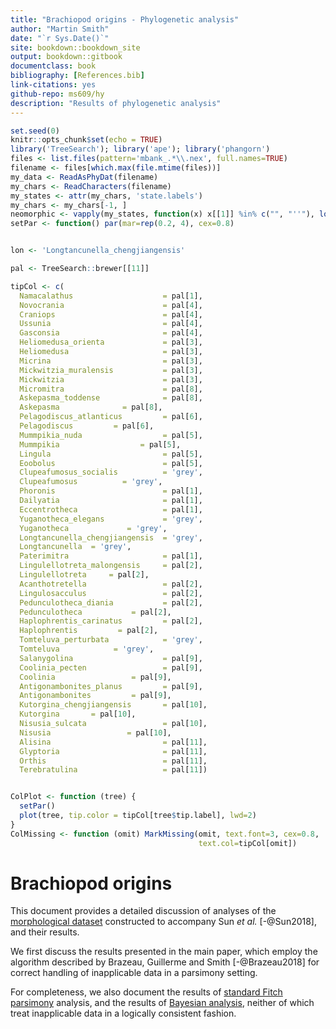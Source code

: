 ```yaml
--- 
title: "Brachiopod origins - Phylogenetic analysis"
author: "Martin Smith"
date: "`r Sys.Date()`"
site: bookdown::bookdown_site
output: bookdown::gitbook
documentclass: book
bibliography: [References.bib]
link-citations: yes
github-repo: ms609/hy
description: "Results of phylogenetic analysis"
---
```


```r
set.seed(0)
knitr::opts_chunk$set(echo = TRUE)
library('TreeSearch'); library('ape'); library('phangorn')
files <- list.files(pattern='mbank_.*\\.nex', full.names=TRUE)
filename <- files[which.max(file.mtime(files))]
my_data <- ReadAsPhyDat(filename)
my_chars <- ReadCharacters(filename)
my_states <- attr(my_chars, 'state.labels')
my_chars <- my_chars[-1, ]
neomorphic <- vapply(my_states, function(x) x[[1]] %in% c("", "''"), logical(1))
setPar <- function() par(mar=rep(0.2, 4), cex=0.8)


lon <- 'Longtancunella_chengjiangensis'

pal <- TreeSearch::brewer[[11]]

tipCol <- c(
  Namacalathus                    = pal[1],
  Novocrania                      = pal[4],
  Craniops                        = pal[4],
  Ussunia                         = pal[4],
  Gasconsia                       = pal[4],
  Heliomedusa_orienta             = pal[3],
  Heliomedusa                     = pal[3],
  Micrina                         = pal[3],
  Mickwitzia_muralensis           = pal[3],
  Mickwitzia                      = pal[3],
  Micromitra                      = pal[8],
  Askepasma_toddense              = pal[8],
  Askepasma              = pal[8],
  Pelagodiscus_atlanticus         = pal[6],
  Pelagodiscus         = pal[6],
  Mummpikia_nuda                  = pal[5],
  Mummpikia                  = pal[5],
  Lingula                         = pal[5],
  Eoobolus                        = pal[5],
  Clupeafumosus_socialis          = 'grey',
  Clupeafumosus          = 'grey',
  Phoronis                        = pal[1],
  Dailyatia                       = pal[1],
  Eccentrotheca                   = pal[1],
  Yuganotheca_elegans             = 'grey',
  Yuganotheca             = 'grey',
  Longtancunella_chengjiangensis  = 'grey',
  Longtancunella  = 'grey',
  Paterimitra                     = pal[1],
  Lingulellotreta_malongensis     = pal[2],
  Lingulellotreta     = pal[2],
  Acanthotretella                 = pal[2],
  Lingulosacculus                 = pal[2],
  Pedunculotheca_diania           = pal[2],
  Pedunculotheca           = pal[2],
  Haplophrentis_carinatus         = pal[2],
  Haplophrentis         = pal[2],
  Tomteluva_perturbata            = 'grey',
  Tomteluva            = 'grey',
  Salanygolina                    = pal[9],
  Coolinia_pecten                 = pal[9],
  Coolinia                 = pal[9],
  Antigonambonites_planus         = pal[9],
  Antigonambonites         = pal[9],
  Kutorgina_chengjiangensis       = pal[10],
  Kutorgina       = pal[10],
  Nisusia_sulcata                 = pal[10],
  Nisusia                 = pal[10],
  Alisina                         = pal[11],
  Glyptoria                       = pal[11],
  Orthis                          = pal[11],
  Terebratulina                   = pal[11])


ColPlot <- function (tree) {
  setPar()
  plot(tree, tip.color = tipCol[tree$tip.label], lwd=2)
}
ColMissing <- function (omit) MarkMissing(omit, text.font=3, cex=0.8,
                                          text.col=tipCol[omit])
```

# Brachiopod origins {-}

This document provides a detailed discussion of analyses of the [morphological dataset](#dataset) constructed to accompany Sun _et al._ [-@Sun2018], and their results.

We first discuss the results presented in the main paper, which employ the algorithm described by Brazeau, Guillerme and Smith [-@Brazeau2018] for correct handling of inapplicable data in a parsimony setting.

For completeness, we also document the results of [standard Fitch parsimony](#tnt) analysis, and the results of [Bayesian analysis](#MrBayes), neither of which treat inapplicable data in a logically consistent fashion.

